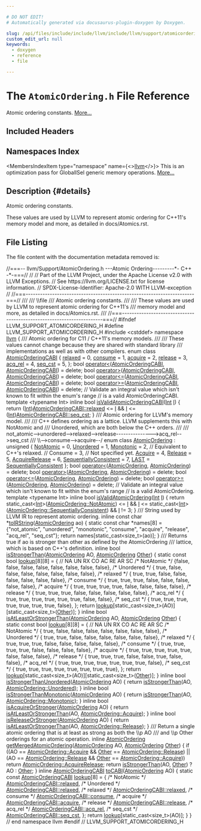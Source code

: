 ```yaml
---

# DO NOT EDIT!
# Automatically generated via docusaurus-plugin-doxygen by Doxygen.

slug: /api/files/include/include/llvm/include/llvm/support/atomicordering-h
custom_edit_url: null
keywords:
  - doxygen
  - reference
  - file

---
```





# The `AtomicOrdering.h` File Reference

<DoxygenPage pluginConfig={pluginConfig}>

Atomic ordering constants. <a href="#details">More...</a>

## Included Headers

<IncludesList>
<IncludesListItem
  filePath="cstddef"
  permalink=""
  isLocal="false" />
</IncludesList>

## Namespaces Index

<MembersIndex>

<MembersIndexItem
  type="namespace"
  name={<><a href="/docs/api/namespaces/llvm">llvm</a></>}>
This is an optimization pass for GlobalISel generic memory operations. <a href="/docs/api/namespaces/llvm/#details">More...</a>
</MembersIndexItem>

</MembersIndex>

## Description {#details}

Atomic ordering constants.

These values are used by LLVM to represent atomic ordering for C++11&#39;s memory model and more, as detailed in docs/Atomics.rst.

## File Listing

The file content with the documentation metadata removed is:

<ProgramListing>

<Link id="l00001" /><CodeLine lineNumber="1"><Highlight kind="comment">//===-- llvm/Support/AtomicOrdering.h ---Atomic Ordering---------&#42;- C++ -&#42;-===//</Highlight><Highlight kind="normal"></Highlight></CodeLine>
<Link id="l00002" /><CodeLine lineNumber="2"><Highlight kind="normal"></Highlight><Highlight kind="comment">//</Highlight><Highlight kind="normal"></Highlight></CodeLine>
<Link id="l00003" /><CodeLine lineNumber="3"><Highlight kind="normal"></Highlight><Highlight kind="comment">// Part of the LLVM Project, under the Apache License v2.0 with LLVM Exceptions.</Highlight><Highlight kind="normal"></Highlight></CodeLine>
<Link id="l00004" /><CodeLine lineNumber="4"><Highlight kind="normal"></Highlight><Highlight kind="comment">// See https://llvm.org/LICENSE.txt for license information.</Highlight><Highlight kind="normal"></Highlight></CodeLine>
<Link id="l00005" /><CodeLine lineNumber="5"><Highlight kind="normal"></Highlight><Highlight kind="comment">// SPDX-License-Identifier: Apache-2.0 WITH LLVM-exception</Highlight><Highlight kind="normal"></Highlight></CodeLine>
<Link id="l00006" /><CodeLine lineNumber="6"><Highlight kind="normal"></Highlight><Highlight kind="comment">//</Highlight><Highlight kind="normal"></Highlight></CodeLine>
<Link id="l00007" /><CodeLine lineNumber="7"><Highlight kind="normal"></Highlight><Highlight kind="comment">//===----------------------------------------------------------------------===//</Highlight><Highlight kind="comment"></Highlight></CodeLine>
<Link id="l00008" /><CodeLine lineNumber="8"><Highlight kind="comment">///</Highlight></CodeLine>
<Link id="l00009" /><CodeLine lineNumber="9"><Highlight kind="comment">/// \\file</Highlight></CodeLine>
<Link id="l00010" /><CodeLine lineNumber="10"><Highlight kind="comment">/// Atomic ordering constants.</Highlight></CodeLine>
<Link id="l00011" /><CodeLine lineNumber="11"><Highlight kind="comment">///</Highlight></CodeLine>
<Link id="l00012" /><CodeLine lineNumber="12"><Highlight kind="comment">/// These values are used by LLVM to represent atomic ordering for C++11&#39;s</Highlight></CodeLine>
<Link id="l00013" /><CodeLine lineNumber="13"><Highlight kind="comment">/// memory model and more, as detailed in docs/Atomics.rst.</Highlight></CodeLine>
<Link id="l00014" /><CodeLine lineNumber="14"><Highlight kind="comment">///</Highlight><Highlight kind="normal"></Highlight></CodeLine>
<Link id="l00015" /><CodeLine lineNumber="15"><Highlight kind="normal"></Highlight><Highlight kind="comment">//===----------------------------------------------------------------------===//</Highlight><Highlight kind="normal"></Highlight></CodeLine>
<Link id="l00016" /><CodeLine lineNumber="16"><Highlight kind="normal"></Highlight></CodeLine>
<Link id="l00017" /><CodeLine lineNumber="17"><Highlight kind="normal"></Highlight><Highlight kind="preprocessor">#ifndef LLVM&#95;SUPPORT&#95;ATOMICORDERING&#95;H</Highlight><Highlight kind="normal"></Highlight></CodeLine>
<Link id="l00018" /><CodeLine lineNumber="18"><Highlight kind="normal"></Highlight><Highlight kind="preprocessor">#define LLVM&#95;SUPPORT&#95;ATOMICORDERING&#95;H</Highlight><Highlight kind="normal"></Highlight></CodeLine>
<Link id="l00019" /><CodeLine lineNumber="19"><Highlight kind="normal"></Highlight></CodeLine>
<Link id="l00020" /><CodeLine lineNumber="20"><Highlight kind="normal"></Highlight><Highlight kind="preprocessor">#include &lt;cstddef&gt;</Highlight><Highlight kind="normal"></Highlight></CodeLine>
<Link id="l00021" /><CodeLine lineNumber="21"><Highlight kind="normal"></Highlight></CodeLine>
<Link id="l00022" /><CodeLine lineNumber="22"><Highlight kind="normal"></Highlight><Highlight kind="keyword">namespace </Highlight><Highlight kind="normal"><a href="/docs/api/namespaces/llvm">llvm</a> &#123;</Highlight></CodeLine>
<Link id="l00023" /><CodeLine lineNumber="23"><Highlight kind="normal"></Highlight><Highlight kind="comment"></Highlight></CodeLine>
<Link id="l00024" /><CodeLine lineNumber="24"><Highlight kind="comment">/// Atomic ordering for C11 / C++11&#39;s memory models.</Highlight></CodeLine>
<Link id="l00025" /><CodeLine lineNumber="25"><Highlight kind="comment">///</Highlight></CodeLine>
<Link id="l00026" /><CodeLine lineNumber="26"><Highlight kind="comment">/// These values cannot change because they are shared with standard library</Highlight></CodeLine>
<Link id="l00027" /><CodeLine lineNumber="27"><Highlight kind="comment">/// implementations as well as with other compilers.</Highlight><Highlight kind="normal"></Highlight></CodeLine>
<Link id="l00028" /><CodeLine lineNumber="28" lineLink="/docs/api/namespaces/llvm/#a650dea4533083a886cec9f16d80356d9"><Highlight kind="normal"></Highlight><Highlight kind="keyword">enum class</Highlight><Highlight kind="normal"> <a href="/docs/api/namespaces/llvm/#a650dea4533083a886cec9f16d80356d9">AtomicOrderingCABI</a> &#123;</Highlight></CodeLine>
<Link id="l00029" /><CodeLine lineNumber="29" lineLink="/docs/api/namespaces/llvm/#a650dea4533083a886cec9f16d80356d9a81f32be24a2a62fc472cc43edc97e65b"><Highlight kind="normal">  <a href="/docs/api/namespaces/llvm/#a650dea4533083a886cec9f16d80356d9a81f32be24a2a62fc472cc43edc97e65b">relaxed</a> = 0,</Highlight></CodeLine>
<Link id="l00030" /><CodeLine lineNumber="30" lineLink="/docs/api/namespaces/llvm/#a650dea4533083a886cec9f16d80356d9af0ef8c72418989a4bb20243ccb61eeb0"><Highlight kind="normal">  <a href="/docs/api/namespaces/llvm/#a650dea4533083a886cec9f16d80356d9af0ef8c72418989a4bb20243ccb61eeb0">consume</a> = 1,</Highlight></CodeLine>
<Link id="l00031" /><CodeLine lineNumber="31" lineLink="/docs/api/namespaces/llvm/#a650dea4533083a886cec9f16d80356d9a86a4fa105ff51b8c3be84734797d8144"><Highlight kind="normal">  <a href="/docs/api/namespaces/llvm/#a650dea4533083a886cec9f16d80356d9a86a4fa105ff51b8c3be84734797d8144">acquire</a> = 2,</Highlight></CodeLine>
<Link id="l00032" /><CodeLine lineNumber="32" lineLink="/docs/api/namespaces/llvm/#a650dea4533083a886cec9f16d80356d9a123fead50246387983ee340507115ef4"><Highlight kind="normal">  <a href="/docs/api/namespaces/llvm/#a650dea4533083a886cec9f16d80356d9a123fead50246387983ee340507115ef4">release</a> = 3,</Highlight></CodeLine>
<Link id="l00033" /><CodeLine lineNumber="33" lineLink="/docs/api/namespaces/llvm/#a650dea4533083a886cec9f16d80356d9af3e0f4fa6020c4a1b19d21f32f42020c"><Highlight kind="normal">  <a href="/docs/api/namespaces/llvm/#a650dea4533083a886cec9f16d80356d9af3e0f4fa6020c4a1b19d21f32f42020c">acq&#95;rel</a> = 4,</Highlight></CodeLine>
<Link id="l00034" /><CodeLine lineNumber="34" lineLink="/docs/api/namespaces/llvm/#a650dea4533083a886cec9f16d80356d9a14cede869a7aee57588ab47066432604"><Highlight kind="normal">  <a href="/docs/api/namespaces/llvm/#a650dea4533083a886cec9f16d80356d9a14cede869a7aee57588ab47066432604">seq&#95;cst</a> = 5,</Highlight></CodeLine>
<Link id="l00035" /><CodeLine lineNumber="35"><Highlight kind="normal">&#125;;</Highlight></CodeLine>
<Link id="l00036" /><CodeLine lineNumber="36"><Highlight kind="normal"></Highlight></CodeLine>
<Link id="l00037" /><CodeLine lineNumber="37" lineLink="/docs/api/namespaces/llvm/#a5e1914ff10e38c0dd9eb5672b5c29591"><Highlight kind="normal"></Highlight><Highlight kind="keywordtype">bool</Highlight><Highlight kind="normal"> <a href="/docs/api/namespaces/llvm/#a061b224a1a3c3486fd854e5009a858c9">operator&lt;</a>(<a href="/docs/api/namespaces/llvm/#a650dea4533083a886cec9f16d80356d9">AtomicOrderingCABI</a>, <a href="/docs/api/namespaces/llvm/#a650dea4533083a886cec9f16d80356d9">AtomicOrderingCABI</a>) = </Highlight><Highlight kind="keyword">delete</Highlight><Highlight kind="normal">;</Highlight></CodeLine>
<Link id="l00038" /><CodeLine lineNumber="38" lineLink="/docs/api/namespaces/llvm/#af76b455c6f494dc63136b8a4d92f3ae7"><Highlight kind="normal"></Highlight><Highlight kind="keywordtype">bool</Highlight><Highlight kind="normal"> <a href="/docs/api/namespaces/llvm/#a66f6ee74bd72fc0206357ff7aa582859">operator&gt;</a>(<a href="/docs/api/namespaces/llvm/#a650dea4533083a886cec9f16d80356d9">AtomicOrderingCABI</a>, <a href="/docs/api/namespaces/llvm/#a650dea4533083a886cec9f16d80356d9">AtomicOrderingCABI</a>) = </Highlight><Highlight kind="keyword">delete</Highlight><Highlight kind="normal">;</Highlight></CodeLine>
<Link id="l00039" /><CodeLine lineNumber="39" lineLink="/docs/api/namespaces/llvm/#a88c1fdbfb42307b00a4cef49eb48d957"><Highlight kind="normal"></Highlight><Highlight kind="keywordtype">bool</Highlight><Highlight kind="normal"> <a href="/docs/api/namespaces/llvm/#af85466552e8c7104af8bfed74ec78a3e">operator&lt;=</a>(<a href="/docs/api/namespaces/llvm/#a650dea4533083a886cec9f16d80356d9">AtomicOrderingCABI</a>, <a href="/docs/api/namespaces/llvm/#a650dea4533083a886cec9f16d80356d9">AtomicOrderingCABI</a>) = </Highlight><Highlight kind="keyword">delete</Highlight><Highlight kind="normal">;</Highlight></CodeLine>
<Link id="l00040" /><CodeLine lineNumber="40" lineLink="/docs/api/namespaces/llvm/#a1666b5aca98fa8517354af1457debdcb"><Highlight kind="normal"></Highlight><Highlight kind="keywordtype">bool</Highlight><Highlight kind="normal"> <a href="/docs/api/namespaces/llvm/#a339d206f7594154c032e887a18c9612d">operator&gt;=</a>(<a href="/docs/api/namespaces/llvm/#a650dea4533083a886cec9f16d80356d9">AtomicOrderingCABI</a>, <a href="/docs/api/namespaces/llvm/#a650dea4533083a886cec9f16d80356d9">AtomicOrderingCABI</a>) = </Highlight><Highlight kind="keyword">delete</Highlight><Highlight kind="normal">;</Highlight></CodeLine>
<Link id="l00041" /><CodeLine lineNumber="41"><Highlight kind="normal"></Highlight></CodeLine>
<Link id="l00042" /><CodeLine lineNumber="42"><Highlight kind="normal"></Highlight><Highlight kind="comment">// Validate an integral value which isn&#39;t known to fit within the enum&#39;s range</Highlight><Highlight kind="normal"></Highlight></CodeLine>
<Link id="l00043" /><CodeLine lineNumber="43"><Highlight kind="normal"></Highlight><Highlight kind="comment">// is a valid AtomicOrderingCABI.</Highlight><Highlight kind="normal"></Highlight></CodeLine>
<Link id="l00044" /><CodeLine lineNumber="44" lineLink="/docs/api/namespaces/llvm/#a015e13c8463dc544c57e2e910b7fabff"><Highlight kind="normal"></Highlight><Highlight kind="keyword">template</Highlight><Highlight kind="normal"> &lt;</Highlight><Highlight kind="keyword">typename</Highlight><Highlight kind="normal"> Int&gt; </Highlight><Highlight kind="keyword">inline</Highlight><Highlight kind="normal"> </Highlight><Highlight kind="keywordtype">bool</Highlight><Highlight kind="normal"> <a href="/docs/api/namespaces/llvm/#a015e13c8463dc544c57e2e910b7fabff">isValidAtomicOrderingCABI</a>(<a href="/docs/api/files/lib/lib/analysis/targetlibraryinfo-cpp/#aca185e6d0e9f423dbb24440206454872a637b69dea56f804278aa50e975337e01">Int</a> <a href="/docs/api/files/lib/lib/support/md5-cpp/#ac0eafdc9ee161b71e7af98af736952fd">I</a>) &#123;</Highlight></CodeLine>
<Link id="l00045" /><CodeLine lineNumber="45"><Highlight kind="normal">  </Highlight><Highlight kind="keywordflow">return</Highlight><Highlight kind="normal"> (<a href="/docs/api/files/lib/lib/analysis/targetlibraryinfo-cpp/#aca185e6d0e9f423dbb24440206454872a637b69dea56f804278aa50e975337e01">Int</a>)<a href="/docs/api/namespaces/llvm/#a650dea4533083a886cec9f16d80356d9a81f32be24a2a62fc472cc43edc97e65b">AtomicOrderingCABI::relaxed</a> &lt;= <a href="/docs/api/files/lib/lib/support/md5-cpp/#ac0eafdc9ee161b71e7af98af736952fd">I</a> &amp;&amp;</Highlight></CodeLine>
<Link id="l00046" /><CodeLine lineNumber="46"><Highlight kind="normal">         <a href="/docs/api/files/lib/lib/support/md5-cpp/#ac0eafdc9ee161b71e7af98af736952fd">I</a> &lt;= (<a href="/docs/api/files/lib/lib/analysis/targetlibraryinfo-cpp/#aca185e6d0e9f423dbb24440206454872a637b69dea56f804278aa50e975337e01">Int</a>)<a href="/docs/api/namespaces/llvm/#a650dea4533083a886cec9f16d80356d9a14cede869a7aee57588ab47066432604">AtomicOrderingCABI::seq&#95;cst</a>;</Highlight></CodeLine>
<Link id="l00047" /><CodeLine lineNumber="47"><Highlight kind="normal">&#125;</Highlight></CodeLine>
<Link id="l00048" /><CodeLine lineNumber="48"><Highlight kind="normal"></Highlight><Highlight kind="comment"></Highlight></CodeLine>
<Link id="l00049" /><CodeLine lineNumber="49"><Highlight kind="comment">/// Atomic ordering for LLVM&#39;s memory model.</Highlight></CodeLine>
<Link id="l00050" /><CodeLine lineNumber="50"><Highlight kind="comment">///</Highlight></CodeLine>
<Link id="l00051" /><CodeLine lineNumber="51"><Highlight kind="comment">/// C++ defines ordering as a lattice. LLVM supplements this with NotAtomic and</Highlight></CodeLine>
<Link id="l00052" /><CodeLine lineNumber="52"><Highlight kind="comment">/// Unordered, which are both below the C++ orders.</Highlight></CodeLine>
<Link id="l00053" /><CodeLine lineNumber="53"><Highlight kind="comment">///</Highlight></CodeLine>
<Link id="l00054" /><CodeLine lineNumber="54"><Highlight kind="comment">/// not&#95;atomic--&gt;unordered--&gt;relaxed--&gt;release---------------&gt;acq&#95;rel--&gt;seq&#95;cst</Highlight></CodeLine>
<Link id="l00055" /><CodeLine lineNumber="55"><Highlight kind="comment">///                                   \\--&gt;consume--&gt;acquire--/</Highlight><Highlight kind="normal"></Highlight></CodeLine>
<Link id="l00056" /><CodeLine lineNumber="56" lineLink="/docs/api/namespaces/llvm/#a9bccbe67aaab722783ca4e7c504aaaa7"><Highlight kind="normal"></Highlight><Highlight kind="keyword">enum class</Highlight><Highlight kind="normal"> <a href="/docs/api/namespaces/llvm/#a9bccbe67aaab722783ca4e7c504aaaa7">AtomicOrdering</a> : </Highlight><Highlight kind="keywordtype">unsigned</Highlight><Highlight kind="normal"> &#123;</Highlight></CodeLine>
<Link id="l00057" /><CodeLine lineNumber="57" lineLink="/docs/api/namespaces/llvm/#a9bccbe67aaab722783ca4e7c504aaaa7a56a57d29a3f9dda8671b4d6490a94b08"><Highlight kind="normal">  <a href="/docs/api/namespaces/llvm/#a9bccbe67aaab722783ca4e7c504aaaa7a56a57d29a3f9dda8671b4d6490a94b08">NotAtomic</a> = 0,</Highlight></CodeLine>
<Link id="l00058" /><CodeLine lineNumber="58" lineLink="/docs/api/namespaces/llvm/#a9bccbe67aaab722783ca4e7c504aaaa7a288d468c5e0969f26a310773eda65603"><Highlight kind="normal">  <a href="/docs/api/namespaces/llvm/#a9bccbe67aaab722783ca4e7c504aaaa7a288d468c5e0969f26a310773eda65603">Unordered</a> = 1,</Highlight></CodeLine>
<Link id="l00059" /><CodeLine lineNumber="59" lineLink="/docs/api/namespaces/llvm/#a9bccbe67aaab722783ca4e7c504aaaa7a14194d0b2e6c6680067975517cd58eac"><Highlight kind="normal">  <a href="/docs/api/namespaces/llvm/#a9bccbe67aaab722783ca4e7c504aaaa7a14194d0b2e6c6680067975517cd58eac">Monotonic</a> = 2, </Highlight><Highlight kind="comment">// Equivalent to C++&#39;s relaxed.</Highlight><Highlight kind="normal"></Highlight></CodeLine>
<Link id="l00060" /><CodeLine lineNumber="60"><Highlight kind="normal">  </Highlight><Highlight kind="comment">// Consume = 3,  // Not specified yet.</Highlight><Highlight kind="normal"></Highlight></CodeLine>
<Link id="l00061" /><CodeLine lineNumber="61" lineLink="/docs/api/namespaces/llvm/#a9bccbe67aaab722783ca4e7c504aaaa7a993ca650a85e8e69b8f7eaa4809c4862"><Highlight kind="normal">  <a href="/docs/api/namespaces/llvm/#a9bccbe67aaab722783ca4e7c504aaaa7a993ca650a85e8e69b8f7eaa4809c4862">Acquire</a> = 4,</Highlight></CodeLine>
<Link id="l00062" /><CodeLine lineNumber="62" lineLink="/docs/api/namespaces/llvm/#a9bccbe67aaab722783ca4e7c504aaaa7ab8e7b465df7c5979dc731d06e84ce2cf"><Highlight kind="normal">  <a href="/docs/api/namespaces/llvm/#a239c4ac35d6028bfacaed4018d0488faab8e7b465df7c5979dc731d06e84ce2cf">Release</a> = 5,</Highlight></CodeLine>
<Link id="l00063" /><CodeLine lineNumber="63" lineLink="/docs/api/namespaces/llvm/#a9bccbe67aaab722783ca4e7c504aaaa7a960fbd067612ca87e16d5dfdb12fe40a"><Highlight kind="normal">  <a href="/docs/api/namespaces/llvm/#a9bccbe67aaab722783ca4e7c504aaaa7a960fbd067612ca87e16d5dfdb12fe40a">AcquireRelease</a> = 6,</Highlight></CodeLine>
<Link id="l00064" /><CodeLine lineNumber="64" lineLink="/docs/api/namespaces/llvm/#a9bccbe67aaab722783ca4e7c504aaaa7ae3b0fa849dbd758b450f98fcfde936a2"><Highlight kind="normal">  <a href="/docs/api/namespaces/llvm/#a9bccbe67aaab722783ca4e7c504aaaa7ae3b0fa849dbd758b450f98fcfde936a2">SequentiallyConsistent</a> = 7,</Highlight></CodeLine>
<Link id="l00065" /><CodeLine lineNumber="65" lineLink="/docs/api/namespaces/llvm/#a9bccbe67aaab722783ca4e7c504aaaa7af447f5c03508de4d88e340390ba7c78f"><Highlight kind="normal">  <a href="/docs/api/namespaces/llvm/#a9bccbe67aaab722783ca4e7c504aaaa7af447f5c03508de4d88e340390ba7c78f">LAST</a> = <a href="/docs/api/namespaces/llvm/#a9bccbe67aaab722783ca4e7c504aaaa7ae3b0fa849dbd758b450f98fcfde936a2">SequentiallyConsistent</a></Highlight></CodeLine>
<Link id="l00066" /><CodeLine lineNumber="66"><Highlight kind="normal">&#125;;</Highlight></CodeLine>
<Link id="l00067" /><CodeLine lineNumber="67"><Highlight kind="normal"></Highlight></CodeLine>
<Link id="l00068" /><CodeLine lineNumber="68" lineLink="/docs/api/namespaces/llvm/#ac9d7018303c109e43f5af0baa0161d07"><Highlight kind="normal"></Highlight><Highlight kind="keywordtype">bool</Highlight><Highlight kind="normal"> <a href="/docs/api/namespaces/llvm/#a061b224a1a3c3486fd854e5009a858c9">operator&lt;</a>(<a href="/docs/api/namespaces/llvm/#a9bccbe67aaab722783ca4e7c504aaaa7">AtomicOrdering</a>, <a href="/docs/api/namespaces/llvm/#a9bccbe67aaab722783ca4e7c504aaaa7">AtomicOrdering</a>) = </Highlight><Highlight kind="keyword">delete</Highlight><Highlight kind="normal">;</Highlight></CodeLine>
<Link id="l00069" /><CodeLine lineNumber="69" lineLink="/docs/api/namespaces/llvm/#a642813e5c183dedbf7f60cf2db63d12d"><Highlight kind="normal"></Highlight><Highlight kind="keywordtype">bool</Highlight><Highlight kind="normal"> <a href="/docs/api/namespaces/llvm/#a66f6ee74bd72fc0206357ff7aa582859">operator&gt;</a>(<a href="/docs/api/namespaces/llvm/#a9bccbe67aaab722783ca4e7c504aaaa7">AtomicOrdering</a>, <a href="/docs/api/namespaces/llvm/#a9bccbe67aaab722783ca4e7c504aaaa7">AtomicOrdering</a>) = </Highlight><Highlight kind="keyword">delete</Highlight><Highlight kind="normal">;</Highlight></CodeLine>
<Link id="l00070" /><CodeLine lineNumber="70" lineLink="/docs/api/namespaces/llvm/#a0bd4f5ef5fde622bb8c0cb9e8d9a6bdc"><Highlight kind="normal"></Highlight><Highlight kind="keywordtype">bool</Highlight><Highlight kind="normal"> <a href="/docs/api/namespaces/llvm/#af85466552e8c7104af8bfed74ec78a3e">operator&lt;=</a>(<a href="/docs/api/namespaces/llvm/#a9bccbe67aaab722783ca4e7c504aaaa7">AtomicOrdering</a>, <a href="/docs/api/namespaces/llvm/#a9bccbe67aaab722783ca4e7c504aaaa7">AtomicOrdering</a>) = </Highlight><Highlight kind="keyword">delete</Highlight><Highlight kind="normal">;</Highlight></CodeLine>
<Link id="l00071" /><CodeLine lineNumber="71" lineLink="/docs/api/namespaces/llvm/#af617783c84db6a36e24190443349ac5b"><Highlight kind="normal"></Highlight><Highlight kind="keywordtype">bool</Highlight><Highlight kind="normal"> <a href="/docs/api/namespaces/llvm/#a339d206f7594154c032e887a18c9612d">operator&gt;=</a>(<a href="/docs/api/namespaces/llvm/#a9bccbe67aaab722783ca4e7c504aaaa7">AtomicOrdering</a>, <a href="/docs/api/namespaces/llvm/#a9bccbe67aaab722783ca4e7c504aaaa7">AtomicOrdering</a>) = </Highlight><Highlight kind="keyword">delete</Highlight><Highlight kind="normal">;</Highlight></CodeLine>
<Link id="l00072" /><CodeLine lineNumber="72"><Highlight kind="normal"></Highlight></CodeLine>
<Link id="l00073" /><CodeLine lineNumber="73"><Highlight kind="normal"></Highlight><Highlight kind="comment">// Validate an integral value which isn&#39;t known to fit within the enum&#39;s range</Highlight><Highlight kind="normal"></Highlight></CodeLine>
<Link id="l00074" /><CodeLine lineNumber="74"><Highlight kind="normal"></Highlight><Highlight kind="comment">// is a valid AtomicOrdering.</Highlight><Highlight kind="normal"></Highlight></CodeLine>
<Link id="l00075" /><CodeLine lineNumber="75" lineLink="/docs/api/namespaces/llvm/#a211b9c7374ea2d4a4e23f4b9508e1df8"><Highlight kind="normal"></Highlight><Highlight kind="keyword">template</Highlight><Highlight kind="normal"> &lt;</Highlight><Highlight kind="keyword">typename</Highlight><Highlight kind="normal"> Int&gt; </Highlight><Highlight kind="keyword">inline</Highlight><Highlight kind="normal"> </Highlight><Highlight kind="keywordtype">bool</Highlight><Highlight kind="normal"> <a href="/docs/api/namespaces/llvm/#a211b9c7374ea2d4a4e23f4b9508e1df8">isValidAtomicOrdering</a>(<a href="/docs/api/files/lib/lib/analysis/targetlibraryinfo-cpp/#aca185e6d0e9f423dbb24440206454872a637b69dea56f804278aa50e975337e01">Int</a> <a href="/docs/api/files/lib/lib/support/md5-cpp/#ac0eafdc9ee161b71e7af98af736952fd">I</a>) &#123;</Highlight></CodeLine>
<Link id="l00076" /><CodeLine lineNumber="76"><Highlight kind="normal">  </Highlight><Highlight kind="keywordflow">return</Highlight><Highlight kind="normal"> </Highlight><Highlight kind="keyword">static&#95;cast&lt;</Highlight><Highlight kind="normal"><a href="/docs/api/files/lib/lib/analysis/targetlibraryinfo-cpp/#aca185e6d0e9f423dbb24440206454872a637b69dea56f804278aa50e975337e01">Int</a></Highlight><Highlight kind="keyword">&gt;</Highlight><Highlight kind="normal">(<a href="/docs/api/namespaces/llvm/#a9bccbe67aaab722783ca4e7c504aaaa7a56a57d29a3f9dda8671b4d6490a94b08">AtomicOrdering::NotAtomic</a>) &lt;= <a href="/docs/api/files/lib/lib/support/md5-cpp/#ac0eafdc9ee161b71e7af98af736952fd">I</a> &amp;&amp;</Highlight></CodeLine>
<Link id="l00077" /><CodeLine lineNumber="77"><Highlight kind="normal">         <a href="/docs/api/files/lib/lib/support/md5-cpp/#ac0eafdc9ee161b71e7af98af736952fd">I</a> &lt;= </Highlight><Highlight kind="keyword">static&#95;cast&lt;</Highlight><Highlight kind="normal"><a href="/docs/api/files/lib/lib/analysis/targetlibraryinfo-cpp/#aca185e6d0e9f423dbb24440206454872a637b69dea56f804278aa50e975337e01">Int</a></Highlight><Highlight kind="keyword">&gt;</Highlight><Highlight kind="normal">(<a href="/docs/api/namespaces/llvm/#a9bccbe67aaab722783ca4e7c504aaaa7ae3b0fa849dbd758b450f98fcfde936a2">AtomicOrdering::SequentiallyConsistent</a>) &amp;&amp;</Highlight></CodeLine>
<Link id="l00078" /><CodeLine lineNumber="78"><Highlight kind="normal">         <a href="/docs/api/files/lib/lib/support/md5-cpp/#ac0eafdc9ee161b71e7af98af736952fd">I</a> != 3;</Highlight></CodeLine>
<Link id="l00079" /><CodeLine lineNumber="79"><Highlight kind="normal">&#125;</Highlight></CodeLine>
<Link id="l00080" /><CodeLine lineNumber="80"><Highlight kind="normal"></Highlight><Highlight kind="comment"></Highlight></CodeLine>
<Link id="l00081" /><CodeLine lineNumber="81"><Highlight kind="comment">/// String used by LLVM IR to represent atomic ordering.</Highlight><Highlight kind="normal"></Highlight></CodeLine>
<Link id="l00082" /><CodeLine lineNumber="82" lineLink="/docs/api/namespaces/llvm/#a5a473a7928f2af5c01022800db638773"><Highlight kind="normal"></Highlight><Highlight kind="keyword">inline</Highlight><Highlight kind="normal"> </Highlight><Highlight kind="keyword">const</Highlight><Highlight kind="normal"> </Highlight><Highlight kind="keywordtype">char</Highlight><Highlight kind="normal"> &#42;<a href="/docs/api/namespaces/llvm/#a5a473a7928f2af5c01022800db638773">toIRString</a>(<a href="/docs/api/namespaces/llvm/#a9bccbe67aaab722783ca4e7c504aaaa7">AtomicOrdering</a> ao) &#123;</Highlight></CodeLine>
<Link id="l00083" /><CodeLine lineNumber="83"><Highlight kind="normal">  </Highlight><Highlight kind="keyword">static</Highlight><Highlight kind="normal"> </Highlight><Highlight kind="keyword">const</Highlight><Highlight kind="normal"> </Highlight><Highlight kind="keywordtype">char</Highlight><Highlight kind="normal"> &#42;names&#91;8&#93; = &#123;</Highlight><Highlight kind="stringliteral">&quot;not&#95;atomic&quot;</Highlight><Highlight kind="normal">, </Highlight><Highlight kind="stringliteral">&quot;unordered&quot;</Highlight><Highlight kind="normal">, </Highlight><Highlight kind="stringliteral">&quot;monotonic&quot;</Highlight><Highlight kind="normal">,</Highlight></CodeLine>
<Link id="l00084" /><CodeLine lineNumber="84"><Highlight kind="normal">                                 </Highlight><Highlight kind="stringliteral">&quot;consume&quot;</Highlight><Highlight kind="normal">,    </Highlight><Highlight kind="stringliteral">&quot;acquire&quot;</Highlight><Highlight kind="normal">,   </Highlight><Highlight kind="stringliteral">&quot;release&quot;</Highlight><Highlight kind="normal">,</Highlight></CodeLine>
<Link id="l00085" /><CodeLine lineNumber="85"><Highlight kind="normal">                                 </Highlight><Highlight kind="stringliteral">&quot;acq&#95;rel&quot;</Highlight><Highlight kind="normal">,    </Highlight><Highlight kind="stringliteral">&quot;seq&#95;cst&quot;</Highlight><Highlight kind="normal">&#125;;</Highlight></CodeLine>
<Link id="l00086" /><CodeLine lineNumber="86"><Highlight kind="normal">  </Highlight><Highlight kind="keywordflow">return</Highlight><Highlight kind="normal"> names&#91;</Highlight><Highlight kind="keyword">static&#95;cast&lt;</Highlight><Highlight kind="keywordtype">size&#95;t</Highlight><Highlight kind="keyword">&gt;</Highlight><Highlight kind="normal">(ao)&#93;;</Highlight></CodeLine>
<Link id="l00087" /><CodeLine lineNumber="87"><Highlight kind="normal">&#125;</Highlight></CodeLine>
<Link id="l00088" /><CodeLine lineNumber="88"><Highlight kind="normal"></Highlight><Highlight kind="comment"></Highlight></CodeLine>
<Link id="l00089" /><CodeLine lineNumber="89"><Highlight kind="comment">/// Returns true if ao is stronger than other as defined by the AtomicOrdering</Highlight></CodeLine>
<Link id="l00090" /><CodeLine lineNumber="90"><Highlight kind="comment">/// lattice, which is based on C++&#39;s definition.</Highlight><Highlight kind="normal"></Highlight></CodeLine>
<Link id="l00091" /><CodeLine lineNumber="91" lineLink="/docs/api/namespaces/llvm/#af21b12b7c8de1504a945c4c974e06bff"><Highlight kind="normal"></Highlight><Highlight kind="keyword">inline</Highlight><Highlight kind="normal"> </Highlight><Highlight kind="keywordtype">bool</Highlight><Highlight kind="normal"> <a href="/docs/api/namespaces/llvm/#af21b12b7c8de1504a945c4c974e06bff">isStrongerThan</a>(<a href="/docs/api/namespaces/llvm/#a9bccbe67aaab722783ca4e7c504aaaa7">AtomicOrdering</a> AO, <a href="/docs/api/namespaces/llvm/#a9bccbe67aaab722783ca4e7c504aaaa7">AtomicOrdering</a> <a href="/docs/api/namespaces/llvm/#a9eb4f5b98b70ee4fab9614ed58282c1fa6311ae17c1ee52b36e68aaf4ad066387">Other</a>) &#123;</Highlight></CodeLine>
<Link id="l00092" /><CodeLine lineNumber="92"><Highlight kind="normal">  </Highlight><Highlight kind="keyword">static</Highlight><Highlight kind="normal"> </Highlight><Highlight kind="keyword">const</Highlight><Highlight kind="normal"> </Highlight><Highlight kind="keywordtype">bool</Highlight><Highlight kind="normal"> <a href="/docs/api/files/lib/lib/debuginfo/lib/debuginfo/gsym/inlineinfo-cpp/#a5db99f4b7f8744e0b1c8b50dba8ec5a2">lookup</a>&#91;8&#93;&#91;8&#93; = &#123;</Highlight></CodeLine>
<Link id="l00093" /><CodeLine lineNumber="93"><Highlight kind="normal">      </Highlight><Highlight kind="comment">//               NA     UN     RX     CO     AC     RE     AR     SC</Highlight><Highlight kind="normal"></Highlight></CodeLine>
<Link id="l00094" /><CodeLine lineNumber="94"><Highlight kind="normal">      </Highlight><Highlight kind="comment">/&#42; NotAtomic &#42;/</Highlight><Highlight kind="normal"> &#123;</Highlight><Highlight kind="keyword">false</Highlight><Highlight kind="normal">, </Highlight><Highlight kind="keyword">false</Highlight><Highlight kind="normal">, </Highlight><Highlight kind="keyword">false</Highlight><Highlight kind="normal">, </Highlight><Highlight kind="keyword">false</Highlight><Highlight kind="normal">, </Highlight><Highlight kind="keyword">false</Highlight><Highlight kind="normal">, </Highlight><Highlight kind="keyword">false</Highlight><Highlight kind="normal">, </Highlight><Highlight kind="keyword">false</Highlight><Highlight kind="normal">, </Highlight><Highlight kind="keyword">false</Highlight><Highlight kind="normal">&#125;,</Highlight></CodeLine>
<Link id="l00095" /><CodeLine lineNumber="95"><Highlight kind="normal">      </Highlight><Highlight kind="comment">/&#42; Unordered &#42;/</Highlight><Highlight kind="normal"> &#123; </Highlight><Highlight kind="keyword">true</Highlight><Highlight kind="normal">, </Highlight><Highlight kind="keyword">false</Highlight><Highlight kind="normal">, </Highlight><Highlight kind="keyword">false</Highlight><Highlight kind="normal">, </Highlight><Highlight kind="keyword">false</Highlight><Highlight kind="normal">, </Highlight><Highlight kind="keyword">false</Highlight><Highlight kind="normal">, </Highlight><Highlight kind="keyword">false</Highlight><Highlight kind="normal">, </Highlight><Highlight kind="keyword">false</Highlight><Highlight kind="normal">, </Highlight><Highlight kind="keyword">false</Highlight><Highlight kind="normal">&#125;,</Highlight></CodeLine>
<Link id="l00096" /><CodeLine lineNumber="96"><Highlight kind="normal">      </Highlight><Highlight kind="comment">/&#42; relaxed   &#42;/</Highlight><Highlight kind="normal"> &#123; </Highlight><Highlight kind="keyword">true</Highlight><Highlight kind="normal">,  </Highlight><Highlight kind="keyword">true</Highlight><Highlight kind="normal">, </Highlight><Highlight kind="keyword">false</Highlight><Highlight kind="normal">, </Highlight><Highlight kind="keyword">false</Highlight><Highlight kind="normal">, </Highlight><Highlight kind="keyword">false</Highlight><Highlight kind="normal">, </Highlight><Highlight kind="keyword">false</Highlight><Highlight kind="normal">, </Highlight><Highlight kind="keyword">false</Highlight><Highlight kind="normal">, </Highlight><Highlight kind="keyword">false</Highlight><Highlight kind="normal">&#125;,</Highlight></CodeLine>
<Link id="l00097" /><CodeLine lineNumber="97"><Highlight kind="normal">      </Highlight><Highlight kind="comment">/&#42; consume   &#42;/</Highlight><Highlight kind="normal"> &#123; </Highlight><Highlight kind="keyword">true</Highlight><Highlight kind="normal">,  </Highlight><Highlight kind="keyword">true</Highlight><Highlight kind="normal">,  </Highlight><Highlight kind="keyword">true</Highlight><Highlight kind="normal">, </Highlight><Highlight kind="keyword">false</Highlight><Highlight kind="normal">, </Highlight><Highlight kind="keyword">false</Highlight><Highlight kind="normal">, </Highlight><Highlight kind="keyword">false</Highlight><Highlight kind="normal">, </Highlight><Highlight kind="keyword">false</Highlight><Highlight kind="normal">, </Highlight><Highlight kind="keyword">false</Highlight><Highlight kind="normal">&#125;,</Highlight></CodeLine>
<Link id="l00098" /><CodeLine lineNumber="98"><Highlight kind="normal">      </Highlight><Highlight kind="comment">/&#42; acquire   &#42;/</Highlight><Highlight kind="normal"> &#123; </Highlight><Highlight kind="keyword">true</Highlight><Highlight kind="normal">,  </Highlight><Highlight kind="keyword">true</Highlight><Highlight kind="normal">,  </Highlight><Highlight kind="keyword">true</Highlight><Highlight kind="normal">,  </Highlight><Highlight kind="keyword">true</Highlight><Highlight kind="normal">, </Highlight><Highlight kind="keyword">false</Highlight><Highlight kind="normal">, </Highlight><Highlight kind="keyword">false</Highlight><Highlight kind="normal">, </Highlight><Highlight kind="keyword">false</Highlight><Highlight kind="normal">, </Highlight><Highlight kind="keyword">false</Highlight><Highlight kind="normal">&#125;,</Highlight></CodeLine>
<Link id="l00099" /><CodeLine lineNumber="99"><Highlight kind="normal">      </Highlight><Highlight kind="comment">/&#42; release   &#42;/</Highlight><Highlight kind="normal"> &#123; </Highlight><Highlight kind="keyword">true</Highlight><Highlight kind="normal">,  </Highlight><Highlight kind="keyword">true</Highlight><Highlight kind="normal">,  </Highlight><Highlight kind="keyword">true</Highlight><Highlight kind="normal">, </Highlight><Highlight kind="keyword">false</Highlight><Highlight kind="normal">, </Highlight><Highlight kind="keyword">false</Highlight><Highlight kind="normal">, </Highlight><Highlight kind="keyword">false</Highlight><Highlight kind="normal">, </Highlight><Highlight kind="keyword">false</Highlight><Highlight kind="normal">, </Highlight><Highlight kind="keyword">false</Highlight><Highlight kind="normal">&#125;,</Highlight></CodeLine>
<Link id="l00100" /><CodeLine lineNumber="100"><Highlight kind="normal">      </Highlight><Highlight kind="comment">/&#42; acq&#95;rel   &#42;/</Highlight><Highlight kind="normal"> &#123; </Highlight><Highlight kind="keyword">true</Highlight><Highlight kind="normal">,  </Highlight><Highlight kind="keyword">true</Highlight><Highlight kind="normal">,  </Highlight><Highlight kind="keyword">true</Highlight><Highlight kind="normal">,  </Highlight><Highlight kind="keyword">true</Highlight><Highlight kind="normal">,  </Highlight><Highlight kind="keyword">true</Highlight><Highlight kind="normal">,  </Highlight><Highlight kind="keyword">true</Highlight><Highlight kind="normal">, </Highlight><Highlight kind="keyword">false</Highlight><Highlight kind="normal">, </Highlight><Highlight kind="keyword">false</Highlight><Highlight kind="normal">&#125;,</Highlight></CodeLine>
<Link id="l00101" /><CodeLine lineNumber="101"><Highlight kind="normal">      </Highlight><Highlight kind="comment">/&#42; seq&#95;cst   &#42;/</Highlight><Highlight kind="normal"> &#123; </Highlight><Highlight kind="keyword">true</Highlight><Highlight kind="normal">,  </Highlight><Highlight kind="keyword">true</Highlight><Highlight kind="normal">,  </Highlight><Highlight kind="keyword">true</Highlight><Highlight kind="normal">,  </Highlight><Highlight kind="keyword">true</Highlight><Highlight kind="normal">,  </Highlight><Highlight kind="keyword">true</Highlight><Highlight kind="normal">,  </Highlight><Highlight kind="keyword">true</Highlight><Highlight kind="normal">,  </Highlight><Highlight kind="keyword">true</Highlight><Highlight kind="normal">, </Highlight><Highlight kind="keyword">false</Highlight><Highlight kind="normal">&#125;,</Highlight></CodeLine>
<Link id="l00102" /><CodeLine lineNumber="102"><Highlight kind="normal">  &#125;;</Highlight></CodeLine>
<Link id="l00103" /><CodeLine lineNumber="103"><Highlight kind="normal">  </Highlight><Highlight kind="keywordflow">return</Highlight><Highlight kind="normal"> <a href="/docs/api/files/lib/lib/debuginfo/lib/debuginfo/gsym/inlineinfo-cpp/#a5db99f4b7f8744e0b1c8b50dba8ec5a2">lookup</a>&#91;</Highlight><Highlight kind="keyword">static&#95;cast&lt;</Highlight><Highlight kind="keywordtype">size&#95;t</Highlight><Highlight kind="keyword">&gt;</Highlight><Highlight kind="normal">(AO)&#93;&#91;</Highlight><Highlight kind="keyword">static&#95;cast&lt;</Highlight><Highlight kind="keywordtype">size&#95;t</Highlight><Highlight kind="keyword">&gt;</Highlight><Highlight kind="normal">(<a href="/docs/api/namespaces/llvm/#a9eb4f5b98b70ee4fab9614ed58282c1fa6311ae17c1ee52b36e68aaf4ad066387">Other</a>)&#93;;</Highlight></CodeLine>
<Link id="l00104" /><CodeLine lineNumber="104"><Highlight kind="normal">&#125;</Highlight></CodeLine>
<Link id="l00105" /><CodeLine lineNumber="105"><Highlight kind="normal"></Highlight></CodeLine>
<Link id="l00106" /><CodeLine lineNumber="106" lineLink="/docs/api/namespaces/llvm/#a7f04318888b610cbdd037adc9b1b17e3"><Highlight kind="normal"></Highlight><Highlight kind="keyword">inline</Highlight><Highlight kind="normal"> </Highlight><Highlight kind="keywordtype">bool</Highlight><Highlight kind="normal"> <a href="/docs/api/namespaces/llvm/#a7f04318888b610cbdd037adc9b1b17e3">isAtLeastOrStrongerThan</a>(<a href="/docs/api/namespaces/llvm/#a9bccbe67aaab722783ca4e7c504aaaa7">AtomicOrdering</a> AO, <a href="/docs/api/namespaces/llvm/#a9bccbe67aaab722783ca4e7c504aaaa7">AtomicOrdering</a> <a href="/docs/api/namespaces/llvm/#a9eb4f5b98b70ee4fab9614ed58282c1fa6311ae17c1ee52b36e68aaf4ad066387">Other</a>) &#123;</Highlight></CodeLine>
<Link id="l00107" /><CodeLine lineNumber="107"><Highlight kind="normal">  </Highlight><Highlight kind="keyword">static</Highlight><Highlight kind="normal"> </Highlight><Highlight kind="keyword">const</Highlight><Highlight kind="normal"> </Highlight><Highlight kind="keywordtype">bool</Highlight><Highlight kind="normal"> <a href="/docs/api/files/lib/lib/debuginfo/lib/debuginfo/gsym/inlineinfo-cpp/#a5db99f4b7f8744e0b1c8b50dba8ec5a2">lookup</a>&#91;8&#93;&#91;8&#93; = &#123;</Highlight></CodeLine>
<Link id="l00108" /><CodeLine lineNumber="108"><Highlight kind="normal">      </Highlight><Highlight kind="comment">//               NA     UN     RX     CO     AC     RE     AR     SC</Highlight><Highlight kind="normal"></Highlight></CodeLine>
<Link id="l00109" /><CodeLine lineNumber="109"><Highlight kind="normal">      </Highlight><Highlight kind="comment">/&#42; NotAtomic &#42;/</Highlight><Highlight kind="normal"> &#123; </Highlight><Highlight kind="keyword">true</Highlight><Highlight kind="normal">, </Highlight><Highlight kind="keyword">false</Highlight><Highlight kind="normal">, </Highlight><Highlight kind="keyword">false</Highlight><Highlight kind="normal">, </Highlight><Highlight kind="keyword">false</Highlight><Highlight kind="normal">, </Highlight><Highlight kind="keyword">false</Highlight><Highlight kind="normal">, </Highlight><Highlight kind="keyword">false</Highlight><Highlight kind="normal">, </Highlight><Highlight kind="keyword">false</Highlight><Highlight kind="normal">, </Highlight><Highlight kind="keyword">false</Highlight><Highlight kind="normal">&#125;,</Highlight></CodeLine>
<Link id="l00110" /><CodeLine lineNumber="110"><Highlight kind="normal">      </Highlight><Highlight kind="comment">/&#42; Unordered &#42;/</Highlight><Highlight kind="normal"> &#123; </Highlight><Highlight kind="keyword">true</Highlight><Highlight kind="normal">,  </Highlight><Highlight kind="keyword">true</Highlight><Highlight kind="normal">, </Highlight><Highlight kind="keyword">false</Highlight><Highlight kind="normal">, </Highlight><Highlight kind="keyword">false</Highlight><Highlight kind="normal">, </Highlight><Highlight kind="keyword">false</Highlight><Highlight kind="normal">, </Highlight><Highlight kind="keyword">false</Highlight><Highlight kind="normal">, </Highlight><Highlight kind="keyword">false</Highlight><Highlight kind="normal">, </Highlight><Highlight kind="keyword">false</Highlight><Highlight kind="normal">&#125;,</Highlight></CodeLine>
<Link id="l00111" /><CodeLine lineNumber="111"><Highlight kind="normal">      </Highlight><Highlight kind="comment">/&#42; relaxed   &#42;/</Highlight><Highlight kind="normal"> &#123; </Highlight><Highlight kind="keyword">true</Highlight><Highlight kind="normal">,  </Highlight><Highlight kind="keyword">true</Highlight><Highlight kind="normal">,  </Highlight><Highlight kind="keyword">true</Highlight><Highlight kind="normal">, </Highlight><Highlight kind="keyword">false</Highlight><Highlight kind="normal">, </Highlight><Highlight kind="keyword">false</Highlight><Highlight kind="normal">, </Highlight><Highlight kind="keyword">false</Highlight><Highlight kind="normal">, </Highlight><Highlight kind="keyword">false</Highlight><Highlight kind="normal">, </Highlight><Highlight kind="keyword">false</Highlight><Highlight kind="normal">&#125;,</Highlight></CodeLine>
<Link id="l00112" /><CodeLine lineNumber="112"><Highlight kind="normal">      </Highlight><Highlight kind="comment">/&#42; consume   &#42;/</Highlight><Highlight kind="normal"> &#123; </Highlight><Highlight kind="keyword">true</Highlight><Highlight kind="normal">,  </Highlight><Highlight kind="keyword">true</Highlight><Highlight kind="normal">,  </Highlight><Highlight kind="keyword">true</Highlight><Highlight kind="normal">,  </Highlight><Highlight kind="keyword">true</Highlight><Highlight kind="normal">, </Highlight><Highlight kind="keyword">false</Highlight><Highlight kind="normal">, </Highlight><Highlight kind="keyword">false</Highlight><Highlight kind="normal">, </Highlight><Highlight kind="keyword">false</Highlight><Highlight kind="normal">, </Highlight><Highlight kind="keyword">false</Highlight><Highlight kind="normal">&#125;,</Highlight></CodeLine>
<Link id="l00113" /><CodeLine lineNumber="113"><Highlight kind="normal">      </Highlight><Highlight kind="comment">/&#42; acquire   &#42;/</Highlight><Highlight kind="normal"> &#123; </Highlight><Highlight kind="keyword">true</Highlight><Highlight kind="normal">,  </Highlight><Highlight kind="keyword">true</Highlight><Highlight kind="normal">,  </Highlight><Highlight kind="keyword">true</Highlight><Highlight kind="normal">,  </Highlight><Highlight kind="keyword">true</Highlight><Highlight kind="normal">,  </Highlight><Highlight kind="keyword">true</Highlight><Highlight kind="normal">, </Highlight><Highlight kind="keyword">false</Highlight><Highlight kind="normal">, </Highlight><Highlight kind="keyword">false</Highlight><Highlight kind="normal">, </Highlight><Highlight kind="keyword">false</Highlight><Highlight kind="normal">&#125;,</Highlight></CodeLine>
<Link id="l00114" /><CodeLine lineNumber="114"><Highlight kind="normal">      </Highlight><Highlight kind="comment">/&#42; release   &#42;/</Highlight><Highlight kind="normal"> &#123; </Highlight><Highlight kind="keyword">true</Highlight><Highlight kind="normal">,  </Highlight><Highlight kind="keyword">true</Highlight><Highlight kind="normal">,  </Highlight><Highlight kind="keyword">true</Highlight><Highlight kind="normal">, </Highlight><Highlight kind="keyword">false</Highlight><Highlight kind="normal">, </Highlight><Highlight kind="keyword">false</Highlight><Highlight kind="normal">,  </Highlight><Highlight kind="keyword">true</Highlight><Highlight kind="normal">, </Highlight><Highlight kind="keyword">false</Highlight><Highlight kind="normal">, </Highlight><Highlight kind="keyword">false</Highlight><Highlight kind="normal">&#125;,</Highlight></CodeLine>
<Link id="l00115" /><CodeLine lineNumber="115"><Highlight kind="normal">      </Highlight><Highlight kind="comment">/&#42; acq&#95;rel   &#42;/</Highlight><Highlight kind="normal"> &#123; </Highlight><Highlight kind="keyword">true</Highlight><Highlight kind="normal">,  </Highlight><Highlight kind="keyword">true</Highlight><Highlight kind="normal">,  </Highlight><Highlight kind="keyword">true</Highlight><Highlight kind="normal">,  </Highlight><Highlight kind="keyword">true</Highlight><Highlight kind="normal">,  </Highlight><Highlight kind="keyword">true</Highlight><Highlight kind="normal">,  </Highlight><Highlight kind="keyword">true</Highlight><Highlight kind="normal">,  </Highlight><Highlight kind="keyword">true</Highlight><Highlight kind="normal">, </Highlight><Highlight kind="keyword">false</Highlight><Highlight kind="normal">&#125;,</Highlight></CodeLine>
<Link id="l00116" /><CodeLine lineNumber="116"><Highlight kind="normal">      </Highlight><Highlight kind="comment">/&#42; seq&#95;cst   &#42;/</Highlight><Highlight kind="normal"> &#123; </Highlight><Highlight kind="keyword">true</Highlight><Highlight kind="normal">,  </Highlight><Highlight kind="keyword">true</Highlight><Highlight kind="normal">,  </Highlight><Highlight kind="keyword">true</Highlight><Highlight kind="normal">,  </Highlight><Highlight kind="keyword">true</Highlight><Highlight kind="normal">,  </Highlight><Highlight kind="keyword">true</Highlight><Highlight kind="normal">,  </Highlight><Highlight kind="keyword">true</Highlight><Highlight kind="normal">,  </Highlight><Highlight kind="keyword">true</Highlight><Highlight kind="normal">,  </Highlight><Highlight kind="keyword">true</Highlight><Highlight kind="normal">&#125;,</Highlight></CodeLine>
<Link id="l00117" /><CodeLine lineNumber="117"><Highlight kind="normal">  &#125;;</Highlight></CodeLine>
<Link id="l00118" /><CodeLine lineNumber="118"><Highlight kind="normal">  </Highlight><Highlight kind="keywordflow">return</Highlight><Highlight kind="normal"> <a href="/docs/api/files/lib/lib/debuginfo/lib/debuginfo/gsym/inlineinfo-cpp/#a5db99f4b7f8744e0b1c8b50dba8ec5a2">lookup</a>&#91;</Highlight><Highlight kind="keyword">static&#95;cast&lt;</Highlight><Highlight kind="keywordtype">size&#95;t</Highlight><Highlight kind="keyword">&gt;</Highlight><Highlight kind="normal">(AO)&#93;&#91;</Highlight><Highlight kind="keyword">static&#95;cast&lt;</Highlight><Highlight kind="keywordtype">size&#95;t</Highlight><Highlight kind="keyword">&gt;</Highlight><Highlight kind="normal">(<a href="/docs/api/namespaces/llvm/#a9eb4f5b98b70ee4fab9614ed58282c1fa6311ae17c1ee52b36e68aaf4ad066387">Other</a>)&#93;;</Highlight></CodeLine>
<Link id="l00119" /><CodeLine lineNumber="119"><Highlight kind="normal">&#125;</Highlight></CodeLine>
<Link id="l00120" /><CodeLine lineNumber="120"><Highlight kind="normal"></Highlight></CodeLine>
<Link id="l00121" /><CodeLine lineNumber="121" lineLink="/docs/api/namespaces/llvm/#a3a1d3115b016cea5ab80926ecc5493b5"><Highlight kind="normal"></Highlight><Highlight kind="keyword">inline</Highlight><Highlight kind="normal"> </Highlight><Highlight kind="keywordtype">bool</Highlight><Highlight kind="normal"> <a href="/docs/api/namespaces/llvm/#a3a1d3115b016cea5ab80926ecc5493b5">isStrongerThanUnordered</a>(<a href="/docs/api/namespaces/llvm/#a9bccbe67aaab722783ca4e7c504aaaa7">AtomicOrdering</a> AO) &#123;</Highlight></CodeLine>
<Link id="l00122" /><CodeLine lineNumber="122"><Highlight kind="normal">  </Highlight><Highlight kind="keywordflow">return</Highlight><Highlight kind="normal"> <a href="/docs/api/namespaces/llvm/#af21b12b7c8de1504a945c4c974e06bff">isStrongerThan</a>(AO, <a href="/docs/api/namespaces/llvm/#a9bccbe67aaab722783ca4e7c504aaaa7a288d468c5e0969f26a310773eda65603">AtomicOrdering::Unordered</a>);</Highlight></CodeLine>
<Link id="l00123" /><CodeLine lineNumber="123"><Highlight kind="normal">&#125;</Highlight></CodeLine>
<Link id="l00124" /><CodeLine lineNumber="124"><Highlight kind="normal"></Highlight></CodeLine>
<Link id="l00125" /><CodeLine lineNumber="125" lineLink="/docs/api/namespaces/llvm/#a230fb4d924829b7649a5fb112dcbe9f8"><Highlight kind="normal"></Highlight><Highlight kind="keyword">inline</Highlight><Highlight kind="normal"> </Highlight><Highlight kind="keywordtype">bool</Highlight><Highlight kind="normal"> <a href="/docs/api/namespaces/llvm/#a230fb4d924829b7649a5fb112dcbe9f8">isStrongerThanMonotonic</a>(<a href="/docs/api/namespaces/llvm/#a9bccbe67aaab722783ca4e7c504aaaa7">AtomicOrdering</a> AO) &#123;</Highlight></CodeLine>
<Link id="l00126" /><CodeLine lineNumber="126"><Highlight kind="normal">  </Highlight><Highlight kind="keywordflow">return</Highlight><Highlight kind="normal"> <a href="/docs/api/namespaces/llvm/#af21b12b7c8de1504a945c4c974e06bff">isStrongerThan</a>(AO, <a href="/docs/api/namespaces/llvm/#a9bccbe67aaab722783ca4e7c504aaaa7a14194d0b2e6c6680067975517cd58eac">AtomicOrdering::Monotonic</a>);</Highlight></CodeLine>
<Link id="l00127" /><CodeLine lineNumber="127"><Highlight kind="normal">&#125;</Highlight></CodeLine>
<Link id="l00128" /><CodeLine lineNumber="128"><Highlight kind="normal"></Highlight></CodeLine>
<Link id="l00129" /><CodeLine lineNumber="129" lineLink="/docs/api/namespaces/llvm/#abbc497e16b1809ff526b1c755483d35c"><Highlight kind="normal"></Highlight><Highlight kind="keyword">inline</Highlight><Highlight kind="normal"> </Highlight><Highlight kind="keywordtype">bool</Highlight><Highlight kind="normal"> <a href="/docs/api/namespaces/llvm/#abbc497e16b1809ff526b1c755483d35c">isAcquireOrStronger</a>(<a href="/docs/api/namespaces/llvm/#a9bccbe67aaab722783ca4e7c504aaaa7">AtomicOrdering</a> AO) &#123;</Highlight></CodeLine>
<Link id="l00130" /><CodeLine lineNumber="130"><Highlight kind="normal">  </Highlight><Highlight kind="keywordflow">return</Highlight><Highlight kind="normal"> <a href="/docs/api/namespaces/llvm/#a7f04318888b610cbdd037adc9b1b17e3">isAtLeastOrStrongerThan</a>(AO, <a href="/docs/api/namespaces/llvm/#a9bccbe67aaab722783ca4e7c504aaaa7a993ca650a85e8e69b8f7eaa4809c4862">AtomicOrdering::Acquire</a>);</Highlight></CodeLine>
<Link id="l00131" /><CodeLine lineNumber="131"><Highlight kind="normal">&#125;</Highlight></CodeLine>
<Link id="l00132" /><CodeLine lineNumber="132"><Highlight kind="normal"></Highlight></CodeLine>
<Link id="l00133" /><CodeLine lineNumber="133" lineLink="/docs/api/namespaces/llvm/#a586359566c841c85abfd8922e220213e"><Highlight kind="normal"></Highlight><Highlight kind="keyword">inline</Highlight><Highlight kind="normal"> </Highlight><Highlight kind="keywordtype">bool</Highlight><Highlight kind="normal"> <a href="/docs/api/namespaces/llvm/#a586359566c841c85abfd8922e220213e">isReleaseOrStronger</a>(<a href="/docs/api/namespaces/llvm/#a9bccbe67aaab722783ca4e7c504aaaa7">AtomicOrdering</a> AO) &#123;</Highlight></CodeLine>
<Link id="l00134" /><CodeLine lineNumber="134"><Highlight kind="normal">  </Highlight><Highlight kind="keywordflow">return</Highlight><Highlight kind="normal"> <a href="/docs/api/namespaces/llvm/#a7f04318888b610cbdd037adc9b1b17e3">isAtLeastOrStrongerThan</a>(AO, <a href="/docs/api/namespaces/llvm/#a9bccbe67aaab722783ca4e7c504aaaa7ab8e7b465df7c5979dc731d06e84ce2cf">AtomicOrdering::Release</a>);</Highlight></CodeLine>
<Link id="l00135" /><CodeLine lineNumber="135"><Highlight kind="normal">&#125;</Highlight></CodeLine>
<Link id="l00136" /><CodeLine lineNumber="136"><Highlight kind="normal"></Highlight><Highlight kind="comment"></Highlight></CodeLine>
<Link id="l00137" /><CodeLine lineNumber="137"><Highlight kind="comment">/// Return a single atomic ordering that is at least as strong as both the \\p AO</Highlight></CodeLine>
<Link id="l00138" /><CodeLine lineNumber="138"><Highlight kind="comment">/// and \\p Other orderings for an atomic operation.</Highlight><Highlight kind="normal"></Highlight></CodeLine>
<Link id="l00139" /><CodeLine lineNumber="139" lineLink="/docs/api/namespaces/llvm/#a71b43b93703d7128b0cec9c04a91818a"><Highlight kind="normal"></Highlight><Highlight kind="keyword">inline</Highlight><Highlight kind="normal"> <a href="/docs/api/namespaces/llvm/#a9bccbe67aaab722783ca4e7c504aaaa7">AtomicOrdering</a> <a href="/docs/api/namespaces/llvm/#a71b43b93703d7128b0cec9c04a91818a">getMergedAtomicOrdering</a>(<a href="/docs/api/namespaces/llvm/#a9bccbe67aaab722783ca4e7c504aaaa7">AtomicOrdering</a> AO,</Highlight></CodeLine>
<Link id="l00140" /><CodeLine lineNumber="140"><Highlight kind="normal">                                              <a href="/docs/api/namespaces/llvm/#a9bccbe67aaab722783ca4e7c504aaaa7">AtomicOrdering</a> <a href="/docs/api/namespaces/llvm/#a9eb4f5b98b70ee4fab9614ed58282c1fa6311ae17c1ee52b36e68aaf4ad066387">Other</a>) &#123;</Highlight></CodeLine>
<Link id="l00141" /><CodeLine lineNumber="141"><Highlight kind="normal">  </Highlight><Highlight kind="keywordflow">if</Highlight><Highlight kind="normal"> ((AO == <a href="/docs/api/namespaces/llvm/#a9bccbe67aaab722783ca4e7c504aaaa7a993ca650a85e8e69b8f7eaa4809c4862">AtomicOrdering::Acquire</a> &amp;&amp; <a href="/docs/api/namespaces/llvm/#a9eb4f5b98b70ee4fab9614ed58282c1fa6311ae17c1ee52b36e68aaf4ad066387">Other</a> == <a href="/docs/api/namespaces/llvm/#a9bccbe67aaab722783ca4e7c504aaaa7ab8e7b465df7c5979dc731d06e84ce2cf">AtomicOrdering::Release</a>) ||</Highlight></CodeLine>
<Link id="l00142" /><CodeLine lineNumber="142"><Highlight kind="normal">      (AO == <a href="/docs/api/namespaces/llvm/#a9bccbe67aaab722783ca4e7c504aaaa7ab8e7b465df7c5979dc731d06e84ce2cf">AtomicOrdering::Release</a> &amp;&amp; <a href="/docs/api/namespaces/llvm/#a9eb4f5b98b70ee4fab9614ed58282c1fa6311ae17c1ee52b36e68aaf4ad066387">Other</a> == <a href="/docs/api/namespaces/llvm/#a9bccbe67aaab722783ca4e7c504aaaa7a993ca650a85e8e69b8f7eaa4809c4862">AtomicOrdering::Acquire</a>))</Highlight></CodeLine>
<Link id="l00143" /><CodeLine lineNumber="143"><Highlight kind="normal">    </Highlight><Highlight kind="keywordflow">return</Highlight><Highlight kind="normal"> <a href="/docs/api/namespaces/llvm/#a9bccbe67aaab722783ca4e7c504aaaa7a960fbd067612ca87e16d5dfdb12fe40a">AtomicOrdering::AcquireRelease</a>;</Highlight></CodeLine>
<Link id="l00144" /><CodeLine lineNumber="144"><Highlight kind="normal">  </Highlight><Highlight kind="keywordflow">return</Highlight><Highlight kind="normal"> <a href="/docs/api/namespaces/llvm/#af21b12b7c8de1504a945c4c974e06bff">isStrongerThan</a>(AO, <a href="/docs/api/namespaces/llvm/#a9eb4f5b98b70ee4fab9614ed58282c1fa6311ae17c1ee52b36e68aaf4ad066387">Other</a>) ? AO : <a href="/docs/api/namespaces/llvm/#a9eb4f5b98b70ee4fab9614ed58282c1fa6311ae17c1ee52b36e68aaf4ad066387">Other</a>;</Highlight></CodeLine>
<Link id="l00145" /><CodeLine lineNumber="145"><Highlight kind="normal">&#125;</Highlight></CodeLine>
<Link id="l00146" /><CodeLine lineNumber="146"><Highlight kind="normal"></Highlight></CodeLine>
<Link id="l00147" /><CodeLine lineNumber="147" lineLink="/docs/api/namespaces/llvm/#a66e6f90f41f1ea69d5ee532384f0af4e"><Highlight kind="normal"></Highlight><Highlight kind="keyword">inline</Highlight><Highlight kind="normal"> <a href="/docs/api/namespaces/llvm/#a650dea4533083a886cec9f16d80356d9">AtomicOrderingCABI</a> <a href="/docs/api/namespaces/llvm/#a66e6f90f41f1ea69d5ee532384f0af4e">toCABI</a>(<a href="/docs/api/namespaces/llvm/#a9bccbe67aaab722783ca4e7c504aaaa7">AtomicOrdering</a> AO) &#123;</Highlight></CodeLine>
<Link id="l00148" /><CodeLine lineNumber="148"><Highlight kind="normal">  </Highlight><Highlight kind="keyword">static</Highlight><Highlight kind="normal"> </Highlight><Highlight kind="keyword">const</Highlight><Highlight kind="normal"> <a href="/docs/api/namespaces/llvm/#a650dea4533083a886cec9f16d80356d9">AtomicOrderingCABI</a> <a href="/docs/api/files/lib/lib/debuginfo/lib/debuginfo/gsym/inlineinfo-cpp/#a5db99f4b7f8744e0b1c8b50dba8ec5a2">lookup</a>&#91;8&#93; = &#123;</Highlight></CodeLine>
<Link id="l00149" /><CodeLine lineNumber="149"><Highlight kind="normal">      </Highlight><Highlight kind="comment">/&#42; NotAtomic &#42;/</Highlight><Highlight kind="normal"> <a href="/docs/api/namespaces/llvm/#a650dea4533083a886cec9f16d80356d9a81f32be24a2a62fc472cc43edc97e65b">AtomicOrderingCABI::relaxed</a>,</Highlight></CodeLine>
<Link id="l00150" /><CodeLine lineNumber="150"><Highlight kind="normal">      </Highlight><Highlight kind="comment">/&#42; Unordered &#42;/</Highlight><Highlight kind="normal"> <a href="/docs/api/namespaces/llvm/#a650dea4533083a886cec9f16d80356d9a81f32be24a2a62fc472cc43edc97e65b">AtomicOrderingCABI::relaxed</a>,</Highlight></CodeLine>
<Link id="l00151" /><CodeLine lineNumber="151"><Highlight kind="normal">      </Highlight><Highlight kind="comment">/&#42; relaxed   &#42;/</Highlight><Highlight kind="normal"> <a href="/docs/api/namespaces/llvm/#a650dea4533083a886cec9f16d80356d9a81f32be24a2a62fc472cc43edc97e65b">AtomicOrderingCABI::relaxed</a>,</Highlight></CodeLine>
<Link id="l00152" /><CodeLine lineNumber="152"><Highlight kind="normal">      </Highlight><Highlight kind="comment">/&#42; consume   &#42;/</Highlight><Highlight kind="normal"> <a href="/docs/api/namespaces/llvm/#a650dea4533083a886cec9f16d80356d9af0ef8c72418989a4bb20243ccb61eeb0">AtomicOrderingCABI::consume</a>,</Highlight></CodeLine>
<Link id="l00153" /><CodeLine lineNumber="153"><Highlight kind="normal">      </Highlight><Highlight kind="comment">/&#42; acquire   &#42;/</Highlight><Highlight kind="normal"> <a href="/docs/api/namespaces/llvm/#a650dea4533083a886cec9f16d80356d9a86a4fa105ff51b8c3be84734797d8144">AtomicOrderingCABI::acquire</a>,</Highlight></CodeLine>
<Link id="l00154" /><CodeLine lineNumber="154"><Highlight kind="normal">      </Highlight><Highlight kind="comment">/&#42; release   &#42;/</Highlight><Highlight kind="normal"> <a href="/docs/api/namespaces/llvm/#a650dea4533083a886cec9f16d80356d9a123fead50246387983ee340507115ef4">AtomicOrderingCABI::release</a>,</Highlight></CodeLine>
<Link id="l00155" /><CodeLine lineNumber="155"><Highlight kind="normal">      </Highlight><Highlight kind="comment">/&#42; acq&#95;rel   &#42;/</Highlight><Highlight kind="normal"> <a href="/docs/api/namespaces/llvm/#a650dea4533083a886cec9f16d80356d9af3e0f4fa6020c4a1b19d21f32f42020c">AtomicOrderingCABI::acq&#95;rel</a>,</Highlight></CodeLine>
<Link id="l00156" /><CodeLine lineNumber="156"><Highlight kind="normal">      </Highlight><Highlight kind="comment">/&#42; seq&#95;cst   &#42;/</Highlight><Highlight kind="normal"> <a href="/docs/api/namespaces/llvm/#a650dea4533083a886cec9f16d80356d9a14cede869a7aee57588ab47066432604">AtomicOrderingCABI::seq&#95;cst</a>,</Highlight></CodeLine>
<Link id="l00157" /><CodeLine lineNumber="157"><Highlight kind="normal">  &#125;;</Highlight></CodeLine>
<Link id="l00158" /><CodeLine lineNumber="158"><Highlight kind="normal">  </Highlight><Highlight kind="keywordflow">return</Highlight><Highlight kind="normal"> <a href="/docs/api/files/lib/lib/debuginfo/lib/debuginfo/gsym/inlineinfo-cpp/#a5db99f4b7f8744e0b1c8b50dba8ec5a2">lookup</a>&#91;</Highlight><Highlight kind="keyword">static&#95;cast&lt;</Highlight><Highlight kind="keywordtype">size&#95;t</Highlight><Highlight kind="keyword">&gt;</Highlight><Highlight kind="normal">(AO)&#93;;</Highlight></CodeLine>
<Link id="l00159" /><CodeLine lineNumber="159"><Highlight kind="normal">&#125;</Highlight></CodeLine>
<Link id="l00160" /><CodeLine lineNumber="160"><Highlight kind="normal"></Highlight></CodeLine>
<Link id="l00161" /><CodeLine lineNumber="161"><Highlight kind="normal">&#125; </Highlight><Highlight kind="comment">// end namespace llvm</Highlight><Highlight kind="normal"></Highlight></CodeLine>
<Link id="l00162" /><CodeLine lineNumber="162"><Highlight kind="normal"></Highlight></CodeLine>
<Link id="l00163" /><CodeLine lineNumber="163"><Highlight kind="normal"></Highlight><Highlight kind="preprocessor">#endif </Highlight><Highlight kind="comment">// LLVM&#95;SUPPORT&#95;ATOMICORDERING&#95;H</Highlight><Highlight kind="normal"></Highlight></CodeLine>

</ProgramListing>


</DoxygenPage>
